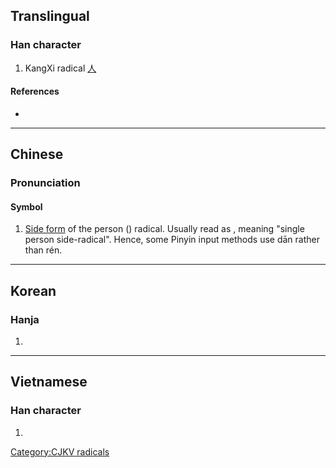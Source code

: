 {{character info/new}}
{{also|イ}}
==Translingual==
{{stroke order|type=animate}}

===Han character===
{{Han char|rn=9|rad=人|as=00|sn=2|var=1|four=|canj=HL}}

# KangXi radical [[Index:Chinese radical/人|人]]

====References====
* {{Han ref|kx=0091.011|dj=0192.010|hdz=10101.101|uh=4EBB|ud=20155}}

----

==Chinese==
{{zh-forms}}

===Pronunciation===
{{zh-pron
|m=rén
|c=jan4
|mc=
|oc=
|ma=
|cat=symbols
}}

====Symbol====
{{head|zh|symbol}}

# [[:w:Radical (Chinese character)|Side form]] of the person ({{zh-l|人}}) radical. Usually read as {{zh-l|單人旁|dānrénpáng}}, meaning "single person side-radical". Hence, some Pinyin input methods use dān rather than rén.

----

==Korean==

===Hanja===
{{ko-hanja|hangeul=사|rv=sa|mr=sa}}

# {{defn|lang=ko|sort=人00}}

----

==Vietnamese==

===Han character===
{{vi-hantu|[[nhân]]|rs=人00}}

# {{defn|lang=vi|sort=人00}}

[[Category:CJKV radicals]]
